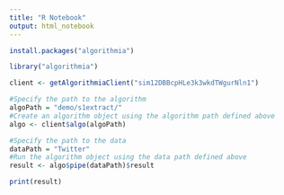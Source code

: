 ```yaml
---
title: "R Notebook"
output: html_notebook
---
```


```r
install.packages("algorithmia")
```

```r
library("algorithmia")
```

```r
client <- getAlgorithmiaClient("sim12DBBcpHLe3k3wkdTWgurNln1")
```

```r
#Specify the path to the algorithm
algoPath = "demo/s1extract/"
#Create an algorithm object using the algorithm path defined above
algo <- client$algo(algoPath)
```

```r
#Specify the path to the data
dataPath = "Twitter"
#Run the algorithm object using the data path defined above
result <- algo$pipe(dataPath)$result
```

```r
print(result)
```





